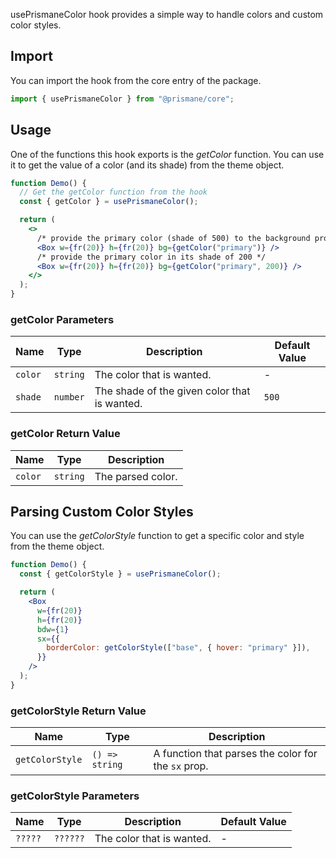 usePrismaneColor hook provides a simple way to handle colors and custom color styles.

## Import

You can import the hook from the core entry of the package.
```js
import { usePrismaneColor } from "@prismane/core";
```

## Usage

One of the functions this hook exports is the _getColor_ function.
You can use it to get the value of a color (and its shade) from the theme object.

```jsx
function Demo() {
  // Get the getColor function from the hook
  const { getColor } = usePrismaneColor();

  return (
    <>
      /* provide the primary color (shade of 500) to the background prop */
      <Box w={fr(20)} h={fr(20)} bg={getColor("primary")} />
      /* provide the primary color in its shade of 200 */
      <Box w={fr(20)} h={fr(20)} bg={getColor("primary", 200)} />
    </>
  );
}
```

### getColor Parameters

| Name    | Type     | Description                                  | Default Value |
| ------- | -------- | -------------------------------------------- | ------------- |
| `color` | `string` | The color that is wanted.                    | -             |
| `shade` | `number` | The shade of the given color that is wanted. | `500`         |

### getColor Return Value

| Name    | Type     | Description       |
| ------- | -------- | ----------------- |
| `color` | `string` | The parsed color. |


## Parsing Custom Color Styles

You can use the _getColorStyle_ function to get a specific color and style from the theme object.

```jsx
function Demo() {
  const { getColorStyle } = usePrismaneColor();

  return (
    <Box
      w={fr(20)}
      h={fr(20)}
      bdw={1}
      sx={{
        borderColor: getColorStyle(["base", { hover: "primary" }]),
      }}
    />
  );
}
```

### getColorStyle Return Value

| Name            | Type           | Description                                         |
| --------------- | -------------- | --------------------------------------------------- |
| `getColorStyle` | `() => string` | A function that parses the color for the `sx` prop. |

### getColorStyle Parameters

| Name    | Type     | Description                                  | Default Value |
| ------- | -------- | -------------------------------------------- | ------------- |
| `?????` | `??????` | The color that is wanted.                    | -             |
